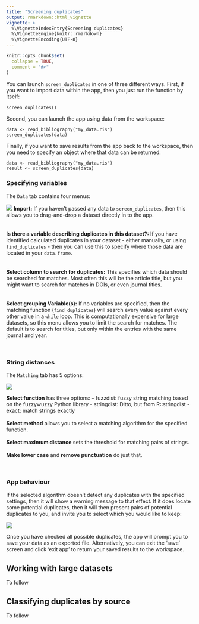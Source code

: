 ```yaml
---
title: "Screening duplicates"
output: rmarkdown::html_vignette
vignette: >
  %\VignetteIndexEntry{Screening duplicates}
  %\VignetteEngine{knitr::rmarkdown}
  %\VignetteEncoding{UTF-8}
---
```


```r
knitr::opts_chunk$set(
  collapse = TRUE,
  comment = "#>"
)
```

You can launch <code>screen_duplicates</code> in one of three different ways. First, if you want to import data within the app, then you just run the function by itself:
```
screen_duplicates()
```

Second, you can launch the app using data from the workspace:
```
data <- read_bibliography("my_data.ris")
screen_duplicates(data)
```

Finally, if you want to save results from the app back to the workspace, then you need to specify an object where that data can be returned:
```
data <- read_bibliography("my_data.ris")
result <- screen_duplicates(data)
```

### Specifying variables
The `Data` tab contains four menus:

<div class="clearfix">
  <img
    class="screenshot_tall"
    src="screen_duplicates_data_tab.png"
  />
  <b>Import:</b> If you haven't passed any data to <code>screen_duplicates</code>, then this allows you to drag-and-drop a dataset directly in to the app.  
  <br>
  <br>
  <b>Is there a variable describing duplicates in this dataset?:</b> If you have identified calculated duplicates in your dataset - either manually, or using <code>find_duplicates</code> - then you can use this to specify where those data are located in your <code>data.frame</code>.  
  <br>
  <br>
  <b>Select column to search for duplicates:</b> This specifies which data should be searched for matches. Most often this will be the article title, but you might want to search for matches in DOIs, or even journal titles.  
  <br>
  <br>
  <b>Select grouping Variable(s):</b> If no variables are specified, then the matching function (<code>find_duplicates</code>) will search every value against every other value in a <code>while</code> loop. This is computationally expensive for large datasets, so this menu allows you to limit the search for matches. The default is to search for titles, but only within the entries with the same journal and year.  

</div>
<br>


### String distances
The `Matching` tab has 5 options:

<div class="clearfix">
  <img
    class="screenshot_tall"
    src="screen_duplicates_matching_tab.png"
  />

  <b>Select function</b> has three options:
  - fuzzdist: fuzzy string matching based on the fuzzywuzzy Python library
  - stringdist: Ditto, but from R::stringdist
  - exact: match strings exactly
  <br>
  <br>
  <b>Select method</b> allows you to select a matching algorithm for the specified function.
  <br>
  <br>
  <b>Select maximum distance</b> sets the threshold for matching pairs of strings.
  <br>
  <br>
  <b>Make lower case</b> and <b>remove punctuation</b> do just that.
</div>
<br>

### App behaviour
If the selected algorithm doesn't detect any duplicates with the specified settings, then it will show a warning message to that effect. If it does locate some potential duplicates, then it will then present pairs of potential duplicates to you, and invite you to select which you would like to keep:

<img src="screen_duplicates.png"/>

Once you have checked all possible duplicates, the app will prompt you to save your data as an exported file. Alternatively, you can exit the 'save' screen and click 'exit app' to return your saved results to the workspace.

## Working with large datasets
To follow

## Classifying duplicates by source
To follow